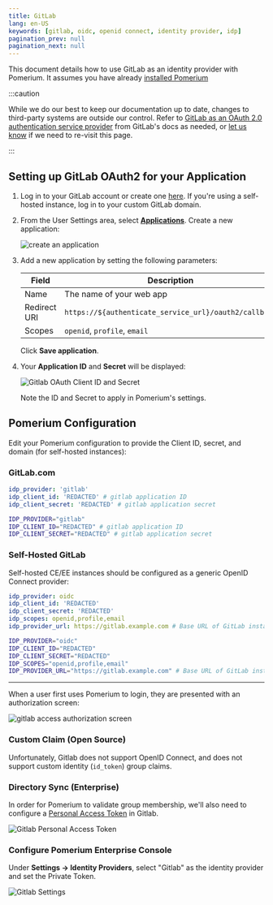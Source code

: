 ```yaml
---
title: GitLab
lang: en-US
keywords: [gitlab, oidc, openid connect, identity provider, idp]
pagination_prev: null
pagination_next: null
---
```



This document details how to use GitLab as an identity provider with Pomerium. It assumes you have already [installed Pomerium](/docs/deploy)

:::caution

While we do our best to keep our documentation up to date, changes to third-party systems are outside our control. Refer to [GitLab as an OAuth 2.0 authentication service provider](https://docs.gitlab.com/ee/integration/oauth_provider.html) from GitLab's docs as needed, or [let us know](https://github.com/pomerium/documentation/issues/new?assignees=&labels=&template=doc-error.md) if we need to re-visit this page.

:::

## Setting up GitLab OAuth2 for your Application

1. Log in to your GitLab account or create one [here](https://gitlab.com/users/sign_in). If you're using a self-hosted instance, log in to your custom GitLab domain.

1. From the User Settings area, select [**Applications**](https://gitlab.com/-/profile/applications). Create a new application:

   ![create an application](img/gitlab/gitlab-create-applications.png)

1. Add a new application by setting the following parameters:

   | Field        | Description                                           |
   | ------------ | ----------------------------------------------------- |
   | Name         | The name of your web app                              |
   | Redirect URI | `https://${authenticate_service_url}/oauth2/callback` |
   | Scopes       | `openid`, `profile`, `email`                          |

   Click **Save application**.

1. Your **Application ID** and **Secret** will be displayed:

   ![Gitlab OAuth Client ID and Secret](img/gitlab/gitlab-credentials.png)

   Note the ID and Secret to apply in Pomerium's settings.

## Pomerium Configuration

Edit your Pomerium configuration to provide the Client ID, secret, and domain (for self-hosted instances):

### GitLab.com

<Tabs>
<TabItem value="config.yaml-" label="config.yaml">

```yaml
idp_provider: 'gitlab'
idp_client_id: 'REDACTED' # gitlab application ID
idp_client_secret: 'REDACTED' # gitlab application secret
```

</TabItem>
<TabItem value="Environment Variables" label="Environment Variables">

```bash
IDP_PROVIDER="gitlab"
IDP_CLIENT_ID="REDACTED" # gitlab application ID
IDP_CLIENT_SECRET="REDACTED" # gitlab application secret
```

</TabItem>
</Tabs>

### Self-Hosted GitLab

Self-hosted CE/EE instances should be configured as a generic OpenID Connect provider:

<Tabs>
<TabItem value="config.yaml" label="config.yaml">

```yaml
idp_provider: oidc
idp_client_id: 'REDACTED'
idp_client_secret: 'REDACTED'
idp_scopes: openid,profile,email
idp_provider_url: https://gitlab.example.com # Base URL of GitLab instance
```

</TabItem>
<TabItem value="Environment Variables" label="Environment Variables">

```bash
IDP_PROVIDER="oidc"
IDP_CLIENT_ID="REDACTED"
IDP_CLIENT_SECRET="REDACTED"
IDP_SCOPES="openid,profile,email"
IDP_PROVIDER_URL="https://gitlab.example.com" # Base URL of GitLab instance
```

</TabItem>
</Tabs>

---

When a user first uses Pomerium to login, they are presented with an authorization screen:

![gitlab access authorization screen](img/gitlab/gitlab-verify-access.png)

<Tabs>
<TabItem value="Custom Claim (Open Source)" label="Custom Claim (Open Source)">

### Custom Claim (Open Source)

Unfortunately, Gitlab does not support OpenID Connect, and does not support custom identity (`id_token`) group claims.

</TabItem>
<TabItem value="Directory Sync (Enterprise)" label="Directory Sync (Enterprise)">

### Directory Sync (Enterprise)

In order for Pomerium to validate group membership, we'll also need to configure a [Personal Access Token](https://gitlab.com/-/profile/personal_access_tokens) in Gitlab.

![Gitlab Personal Access Token](img/gitlab/gitlab-personal-access-token.png)

### Configure Pomerium Enterprise Console

Under **Settings → Identity Providers**, select "Gitlab" as the identity provider and set the Private Token.

![Gitlab Settings](./img/gitlab/gitlab-idp.png)

</TabItem>
</Tabs>
